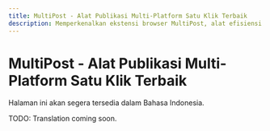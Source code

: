 ```yaml
---
title: MultiPost - Alat Publikasi Multi-Platform Satu Klik Terbaik
description: Memperkenalkan ekstensi browser MultiPost, alat efisiensi untuk pembuat konten.
---
```


# MultiPost - Alat Publikasi Multi-Platform Satu Klik Terbaik

Halaman ini akan segera tersedia dalam Bahasa Indonesia.

TODO: Translation coming soon. 